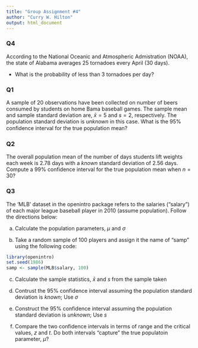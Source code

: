 ```yaml
---
title: "Group Assignment #4"
author: "Curry W. Hilton"
output: html_document
---
```


### Q4

According to the National Oceanic and Atmospheric Admistration (NOAA), the state of Alabama averages 25 tornadoes every April (30 days).

- What is the probability of less than 3 tornadoes per day?

### Q1

A sample of 20 observations have been collected on number of beers consumed by students on home Bama baseball games. The sample mean and sample standard deviation are, $\bar{x} = 5$ and $s = 2$, respectively. The population standard deviation is *unknown* in this case. What is the 95% conﬁdence interval for the true population mean?

### Q2

The overall population mean of the number of days students lift weights each week is 2.78 days with a *known* standard deviation of 2.56 days. Compute a 99% confidence interval for the true population mean when $n=30$?  

### Q3

The 'MLB' dataset in the openintro package refers to the salaries ("salary") of each major league baseball player in 2010 (assume population).  Follow the directions below:

a) Calculate the population parameters, $\mu$ and $\sigma$

b) Take a random sample of 100 players and assign it the name of "samp" using the following code:

```r
library(openintro)
set.seed(1986)
samp <- sample(MLB$salary, 100)
```

c) Calculate the sample statistics, $\bar{x}$ and $s$ from the sample taken

d) Contrust the 95% confidence interval assuming the population standard deviation is *known*; Use $\sigma$

e) Construct the 95% confidence interval assuming the population standard deviation is *unknown*; Use $s$ 

f) Compare the two confidence intervals in terms of range and the critical values, $z$ and $t$.  Do both intervals "capture" the true populatoin parameter, $\mu$?